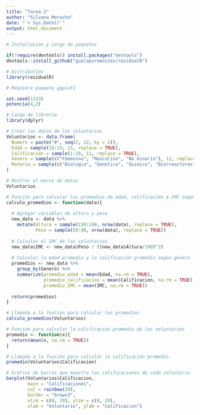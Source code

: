 ```yaml
---
title: "Tarea 2"
author: "Silvana Morocho"
date: "`r Sys.Date()`"
output: html_document
---
```


```r

# Installation y carga de paquetes

if(!require(devtools)) install.packages("devtools")
devtools::install_github("gualapuromoises/residualR")

# Distribution
library(residualR)

# Requiere paquete ggplot2

set.seed(1133)
potencia(4,2)

```


```r
# Carga de librería
library(dplyr)

# Crear los datos de los voluntarios
Voluntarios <- data.frame(
  Numero = paste("#", seq(2, 22, by = 2)),
  Edad = sample(16:19, 11, replace = TRUE),
  Calificacion = sample(1:10, 11, replace = TRUE),
  Genero = sample(c("Femenino", "Masculino", "No binario"), 11, replace = TRUE),
  Materia = sample(c("Biologia", "Genetica", "Quimica", "Biorreactores"), 11, replace = TRUE)
)

# Mostrar el marco de datos
Voluntarios

# Función para calcular los promedios de edad, calificación e IMC según género
calculo_promedios <- function(data){
  
  # Agregar variables de altura y peso
  new_data <- data %>%
    mutate(Altura = sample(150:190, nrow(data), replace = TRUE),
           Peso = sample(50:90, nrow(data), replace = TRUE))
  
  # Calcular el IMC de los voluntarios
  new_data$IMC <- new_data$Peso / ((new_data$Altura/100)^2)
  
  # Calcular la edad promedio y la calificación promedio según género
  promedios <- new_data %>%
    group_by(Genero) %>%
    summarize(promedio_edad = mean(Edad, na.rm = TRUE),
              promedio_calificacion = mean(Calificacion, na.rm = TRUE),
              promedio_IMC = mean(IMC, na.rm = TRUE))
  
  return(promedios)
}

# Llamada a la función para calcular los promedios
calculo_promedios(Voluntarios)

# Función para calcular la calificación promedio de los voluntarios
promedio <- function(x){
  return(mean(x, na.rm = TRUE))
}

# Llamada a la función para calcular la calificación promedio
promedio(Voluntarios$Calificacion)

# Gráfico de barras que muestra las calificaciones de cada voluntario
barplot(Voluntarios$Calificacion, 
        main = "Calificaciones", 
        col = rainbow(20), 
        border = "brown3", 
        xlim = c(0, 20), ylim = c(0, 20),
        xlab = "Voluntario", ylab = "Calificacion")

```



       
       
       
       
       
       
     
     
     